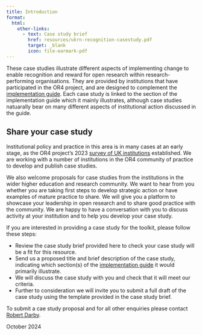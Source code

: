 ```yaml
---
title: Introduction
format:
  html:
    other-links:
      - text: Case study brief
        href: resources/ukrn-recognition-casestudy.pdf
        target: _blank
        icon: file-earmark-pdf
---
```


These case studies illustrate different aspects of implementing change to enable recognition and reward for open research within research-performing organisations. They are provided by institutions that have participated in the OR4 project, and are designed to complement the [implementation guide](guide-contents.qmd). Each case study is linked to the section of the implementation guide which it mainly illustrates, although case studies natuarally bear on many different aspects of institutional action discussed in the guide. 

## Share your case study

Institutional policy and practice in this area is in many cases at an early stage, as the OR4 project's 2023 [survey of UK institutions](https://doi.org/10.31219/osf.io/z52cn) established. We are working with a number of  institutions in the OR4 community of practice to develop and publish case studies. 

We also welcome proposals for case studies from the institutions in the wider higher education and research community. We want to hear from you whether you are taking first steps to develop strategic action or have examples of mature practice to share.  We will give you a platform to showcase your leadership in open research and to share good practice with the community. We are happy to have a conversation with you to discuss activity at your institution and to help you develop your case study. 

If you are interested in providing a case study for the toolkit, please follow these steps:

- Review the case study brief provided here to check your case study will be a fit for this resource. 
- Send us a proposed title and brief description of the case study, indicating which section(s) of the [implementation guide](guide-contents.qmd) it would primarily illustrate.
- We will discuss the case study with you and check that it will meet our criteria.
- Further to consideration we will invite you to submit a full draft of the case study using the template provided in the case study brief.

To submit a cae study proposal and for all other enquiries please contact [Robert Darby](mailto:r.m.darby@reading.ac.uk).

October 2024


